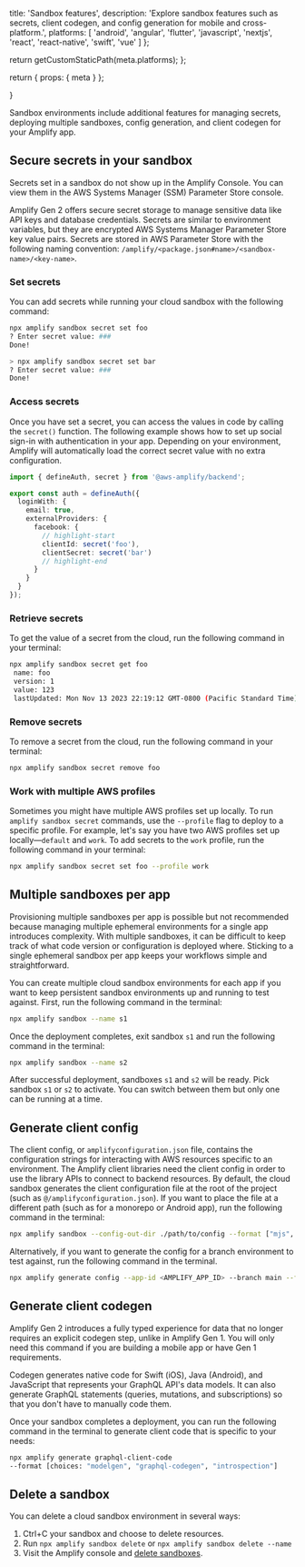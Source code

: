 
  title: 'Sandbox features',
  description:
    'Explore sandbox features such as secrets, client codegen, and config generation for mobile and cross-platform.',
  platforms: [
    'android',
    'angular',
    'flutter',
    'javascript',
    'nextjs',
    'react',
    'react-native',
    'swift',
    'vue'
  ]
};

  return getCustomStaticPath(meta.platforms);
};

  return {
    props: {
      meta
    }
  };

}

Sandbox environments include additional features for managing secrets, deploying multiple sandboxes, config generation, and client codegen for your Amplify app.

## Secure secrets in your sandbox

<Callout info>
  Secrets set in a sandbox do not show up in the Amplify Console. You can view them in the AWS Systems Manager (SSM) Parameter Store console.
</Callout>

Amplify Gen 2 offers secure secret storage to manage sensitive data like API keys and database credentials. Secrets are similar to environment variables, but they are encrypted AWS Systems Manager Parameter Store key value pairs. Secrets are stored in AWS Parameter Store with the following naming convention: `/amplify/<package.json#name>/<sandbox-name>/<key-name>`.

### Set secrets

You can add secrets while running your cloud sandbox with the following command:

```bash
npx amplify sandbox secret set foo
? Enter secret value: ###
Done!

> npx amplify sandbox secret set bar
? Enter secret value: ###
Done!
```

### Access secrets

Once you have set a secret, you can access the values in code by calling the `secret()` function. The following example shows how to set up social sign-in with authentication in your app. Depending on your environment, Amplify will automatically load the correct secret value with no extra configuration.

```ts
import { defineAuth, secret } from '@aws-amplify/backend';

export const auth = defineAuth({
  loginWith: {
    email: true,
    externalProviders: {
      facebook: {
        // highlight-start
        clientId: secret('foo'),
        clientSecret: secret('bar')
        // highlight-end
      }
    }
  }
});
```

### Retrieve secrets

To get the value of a secret from the cloud, run the following command in your terminal:

```bash
npx amplify sandbox secret get foo
 name: foo
 version: 1
 value: 123
 lastUpdated: Mon Nov 13 2023 22:19:12 GMT-0800 (Pacific Standard Time)
```

### Remove secrets

To remove a secret from the cloud, run the following command in your terminal:

```bash
npx amplify sandbox secret remove foo
```

### Work with multiple AWS profiles

Sometimes you might have multiple AWS profiles set up locally. To run `amplify sandbox secret` commands, use the `--profile` flag to deploy to a specific profile. For example, let's say you have two AWS profiles set up locally—`default` and `work`. To add secrets to the `work` profile, run the following command in your terminal:

```bash
npx amplify sandbox secret set foo --profile work
```

## Multiple sandboxes per app

<Callout info>
  Provisioning multiple sandboxes per app is possible but not recommended because managing multiple ephemeral environments for a single app introduces complexity. With multiple sandboxes, it can be difficult to keep track of what code version or configuration is deployed where. Sticking to a single ephemeral sandbox per app keeps your workflows simple and straightforward.
</Callout>

You can create multiple cloud sandbox environments for each app if you want to keep persistent sandbox environments up and running to test against. First, run the following command in the terminal:

```bash
npx amplify sandbox --name s1
```

Once the deployment completes, exit sandbox `s1` and run the following command in the terminal:

```bash
npx amplify sandbox --name s2
```

After successful deployment, sandboxes `s1` and `s2` will be ready. Pick sandbox `s1` or `s2` to activate. You can switch between them but only one can be running at a time.

## Generate client config

The client config, or `amplifyconfiguration.json` file, contains the configuration strings for interacting with AWS resources specific to an environment. The Amplify client libraries need the client config in order to use the library APIs to connect to backend resources. By default, the cloud sandbox generates the client configuration file at the root of the project (such as `@/amplifyconfiguration.json`). If you want to place the file at a different path (such as for a monorepo or Android app), run the following command in the terminal:

```bash
npx amplify sandbox --config-out-dir ./path/to/config --format ["mjs", "json", "json-mobile", "ts", "dart"]
```

Alternatively, if you want to generate the config for a branch environment to test against, run the following command in the terminal.

```bash
npx amplify generate config --app-id <AMPLIFY_APP_ID> --branch main --format ["mjs", "json", "json-mobile", "ts", "dart"] out-dir ./path/to/config
```

## Generate client codegen

<Callout info>
  Amplify Gen 2 introduces a fully typed experience for data that no longer requires an explicit codegen step, unlike in Amplify Gen 1. You will only need this command if you are building a mobile app or have Gen 1 requirements.
</Callout>

Codegen generates native code for Swift (iOS), Java (Android), and JavaScript that represents your GraphQL API's data models. It can also generate GraphQL statements (queries, mutations, and subscriptions) so that you don't have to manually code them.

Once your sandbox completes a deployment, you can run the following command in the terminal to generate client code that is specific to your needs:

```bash
npx amplify generate graphql-client-code
--format [choices: "modelgen", "graphql-codegen", "introspection"]
```

## Delete a sandbox

You can delete a cloud sandbox environment in several ways:

1. Ctrl+C your sandbox and choose to delete resources.
1. Run `npx amplify sandbox delete` or `npx amplify sandbox delete --name`
1. Visit the Amplify console and [delete sandboxes](/gen2/deploy-and-host/sandbox-environments/setup/#manage-sandbox-environments).

